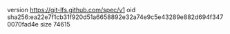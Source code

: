 version https://git-lfs.github.com/spec/v1
oid sha256:ea22e7f1cb31f920d51a6658892e32a74e9c5e43289e882d694f3470070fad4e
size 74615
